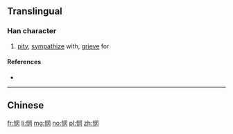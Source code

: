 {{also|憫}}
==Translingual==

===Han character===
{{Han char|rn=61|rad=心|as=07|sn=10|four=|canj=PLSK|ids=⿰忄闵}}

# [[pity]], [[sympathize]] with, [[grieve]] for

====References====
* {{Han ref|kx=0388.341|hdz=42306.140|uh=60AF|ud=24751}}

----

==Chinese==
{{zh-see|憫}}

[[fr:悯]]
[[li:悯]]
[[mg:悯]]
[[no:悯]]
[[pl:悯]]
[[zh:悯]]